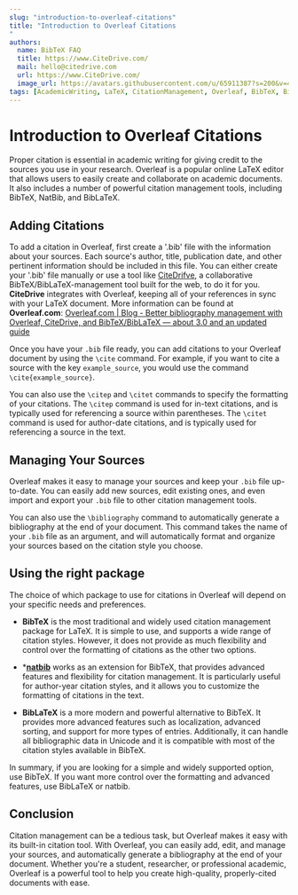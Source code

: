 ```yaml
---
slug: "introduction-to-overleaf-citations"
title: "Introduction to Overleaf Citations
"
authors:
  name: BibTeX FAQ
  title: https://www.CiteDrive.com/
  mail: hello@citedrive.com
  url: https://www.CiteDrive.com/
  image_url: https://avatars.githubusercontent.com/u/65911387?s=200&v=4
tags: [AcademicWriting, LaTeX, CitationManagement, Overleaf, BibTeX, BibLaTeX, natbib, Zotero, Mendeley, Research, WritingTips, Academia, ScholarlyWriting, References]
---
```


# Introduction to Overleaf Citations

Proper citation is essential in academic writing for giving credit to the sources you use in your research. Overleaf is a popular online LaTeX editor that allows users to easily create and collaborate on academic documents. It also includes a number of powerful citation management tools, including BibTeX, NatBib, and BibLaTeX.

## Adding Citations

To add a citation in Overleaf, first create a '.bib' file with the information about your sources. Each source's author, title, publication date, and other pertinent information should be included in this file. You can either create your '.bib' file manually or use a tool like [CiteDrifve](https://www.citedrive.com/), a collaborative BibTeX/BibLaTeX-management tool built for the web, to do it for you. **CiteDrive** integrates with Overleaf, keeping all of your references in sync with your LaTeX document.  More information can be found at **Overleaf.com**: 
[Overleaf.com | Blog - Better bibliography management with Overleaf, CiteDrive, and BibTeX/BibLaTeX — about 3.0 and an updated guide](https://www.overleaf.com/blog/better-bibliography-management-with-overleaf-citedrive-and-bibtex-biblatex)

Once you have your `.bib` file ready, you can add citations to your Overleaf document by using the `\cite` command. For example, if you want to cite a source with the key `example_source`, you would use the command `\cite{example_source}`.

You can also use the `\citep` and `\citet` commands to specify the formatting of your citations. The `\citep` command is used for in-text citations, and is typically used for referencing a source within parentheses. The `\citet` command is used for author-date citations, and is typically used for referencing a source in the text.

## Managing Your Sources

Overleaf makes it easy to manage your sources and keep your `.bib` file up-to-date. You can easily add new sources, edit existing ones, and even import and export your `.bib` file to other citation management tools.

You can also use the `\bibliography` command to automatically generate a bibliography at the end of your document. This command takes the name of your `.bib` file as an argument, and will automatically format and organize your sources based on the citation style you choose.

## Using the right package

The choice of which package to use for citations in Overleaf will depend on your specific needs and preferences.

- **BibTeX** is the most traditional and widely used citation management package for LaTeX. It is simple to use, and supports a wide range of citation styles. However, it does not provide as much flexibility and control over the formatting of citations as the other two options.
* ***[natbib](/natbib)** works as an extension for BibTeX, that provides advanced features and flexibility for citation management. It is particularly useful for author-year citation styles, and it allows you to customize the formatting of citations in the text.

- **BibLaTeX** is a more modern and powerful alternative to BibTeX. It provides more advanced features such as localization, advanced sorting, and support for more types of entries. Additionally, it can handle all bibliographic data in Unicode and it is compatible with most of the citation styles available in BibTeX.

In summary, if you are looking for a simple and widely supported option, use BibTeX. If you want more control over the formatting and advanced features, use BibLaTeX or natbib.

## Conclusion

Citation management can be a tedious task, but Overleaf makes it easy with its built-in citation tool. With Overleaf, you can easily add, edit, and manage your sources, and automatically generate a bibliography at the end of your document. Whether you're a student, researcher, or professional academic, Overleaf is a powerful tool to help you create high-quality, properly-cited documents with ease.

